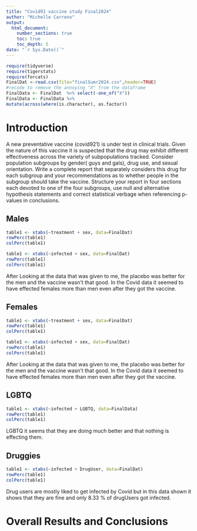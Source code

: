 ```yaml
---
title: "Covid91 vaccine study Final2024"
author: "Michelle Carreno"
output: 
  html_document:
    number_sections: true
    toc: true
    toc_depth: 5
date: "`r Sys.Date()`" 
---
```


```r
require(tidyverse)
require(tigerstats)
require(forcats)
FinalDat <-read.csv(file="finalSumr2024.csv",header=TRUE)
#recode to remove the annoying "X" from the dataframe
FinalData <- FinalDat  %>% select(-one_of("X"))
FinalData <- FinalData %>%
mutate(across(where(is.character), as.factor))
```

# Introduction

A new  preventative vaccine (covid921) is under test in clinical trials. Given the nature of this vaccine it is suspected that the drug may exhibit different effectiveness across the variety of subpopulations tracked. Consider population subgroups by gender( guys and gals), drug use, and sexual orientation. Write a complete report that separately considers this drug for each subgroup and your recommendations as to whether people in the subgroup should take the vaccine. Structure your report in four sections each devoted to one of the four subgroups, use null and alternative hypothesis statements and correct statistical verbage when referencing p-values in conclusions.

## Males
```r
table1 <- xtabs(~treatment + sex, data=FinalDat)
rowPerc(table1)
colPerc(table1)
```


```r
table1 <- xtabs(~infected + sex, data=FinalDat)
rowPerc(table1)
colPerc(table1)
```

After Looking at the data that was given to me, the placebo was better for the men and the vaccine wasn't that good. In the Covid data it seemed to have effected females more than men even after they got the vaccine. 


## Females

```r
table1 <- xtabs(~treatment + sex, data=FinalDat)
rowPerc(table1)
colPerc(table1)
```


```r
table1 <- xtabs(~infected + sex, data=FinalDat)
rowPerc(table1)
colPerc(table1)
```

 After Looking at the data that was given to me, the placebo was better for the men and the vaccine wasn't that good. In the Covid data it seemed to have effected females more than men even after they got the vaccine. 



## LGBTQ

```r
table1 <- xtabs(~infected + LGBTQ, data=FinalData)
rowPerc(table1)
colPerc(table1) 
```

 LGBTQ it seems that they are doing much better and that nothing is effecting them.   



## Druggies

```r
table1 <- xtabs(~infected + DrugUser, data=FinalDat)
rowPerc(table1)
colPerc(table1)
```

 Drug users are mostly liked to get infected by Covid but in this data shown it shows that they are fine and only 8.33 % of drugUsers got infected. 

# Overall Results and Conclusions

